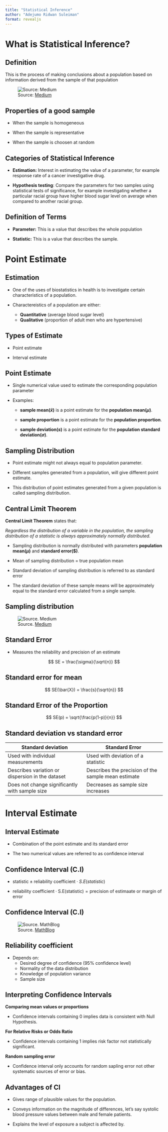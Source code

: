 ```yaml
---
title: "Statistical Inference"
author: "Adejumo Ridwan Suleiman"
format: revealjs
---
```


# What is Statistical Inference?

## Definition 

This is the process of making conclusions about a population based on information derived from the sample of that population

![Source: [Medium](https://medium.com/@saima.sayyed/what-is-inferential-statistics-3f113e2f5624)](images/statistical_inference.png)

## Properties of a good sample

- When the sample is homogeneous

- When the sample is representative

- When the sample is choosen at random

## Categories of Statistical Inference

- **Estimation:** Interest in estimating the value of a parameter, for example response rate of a cancer investigative drug.

- **Hypothesis testing**: Compare the parameters for two samples using statistical tests of significance, for example investigating whether a particular racial group have higher blood sugar level on average when compared to another racial group.

## Definition of Terms

- **Parameter:** This is a value that describes the whole population

- **Statistic:** This is a value that describes the sample.


# Point Estimate

## Estimation

- One of the uses of biostatistics in health is to investigate certain characteristics of a population.

- Charactereistics of a population are either:
    - **Quantitative** (average blood sugar level)
    - **Qualitative** (proportion of adult men who are hypertensive)

## Types of Estimate

- Point estimate

- Interval estimate

## Point Estimate

- Single numerical value used to estimate the corresponding population parameter

- Examples:

    - **sample mean($\bar{x}$)** is a point estimate for the **population mean($\mu$)**.

    - **sample proportion** is a point estimate for the **population proportion**.

    - **sample deviation($s$)** is a point estimate for the **population standard deviation($\sigma$)**.

## Sampling Distribution

- Point estimate might not always equal to population parameter.

- Different samples generated from a population, will give different point estimate.

- This distribution of point estimates generated from a given population is called sampling distribution.

## Central Limit Theorem

**Central Limit Theorem** states that:

*Regardless the distribution of a variable in the population, the sampling distribution of a statistic is always approximately normally distributed.*

- Sampling distribution is normally distributed with parameters **population mean($\mu$)** and **standard error($\frac{\sigma}{\sqrt{n}})**.

- Mean of sampling distribution = true population mean

- Standard deviation of sampling distribution is referred to as standard error

- The standard deviation of these sample means will be approximately equal to the standard error calculated from a single sample.

## Sampling distribution

![Source. [Medium](https://medium.com/@seema.singh/central-limit-theorem-simplified-46ddefeb13f3)](images/clt.png)

## Standard Error

- Measures the reliability and precision of an estimate

$$
SE = \frac{\sigma}{\sqrt{n}}
$$


## Standard error for mean

$$
SE(\bar{X}) = \frac{s}{\sqrt{n}}
$$

## Standard Error of the Proportion

$$
SE(p) = \sqrt{\frac{p(1-p)}{n}}
$$

## Standard deviation vs standard error

| Standard deviation | Standard Error |
| --- | --- |
| Used with individual measurements | Used with deviation of a statistic |
| Describes variation or dispersion in the dataset | Describes the precision of the sample mean estimate |
| Does not change significantly with sample size | Decreases as sample size increases |


# Interval Estimate

## Interval Estimate

- Combination of the point estimate and its standard error

- The two numerical values are referred to as confidence interval

## Confidence Interval (C.I)

- $\text{statistic}\pm{\text{reliability coefficient}\cdot{S.E(statistic)}}$

- $\text{reliability coefficient}\cdot\text{S.E(statistic)}=\text{precision of estimaate or margin of error}$

## Confidence Interval (C.I)

![Source. [MathBlog](https://mathblog.com/statistics/definitions/confidence-interval/95-ci/)](images/ci.png)

## Reliability coefficient

- Depends on:
    - Desired degree of confidence (95% confidence level)
    - Normality of the data distribution
    - Knowledge of population variance
    - Sample size

## Interpreting Confidence Intervals

**Comparing mean values or proportions**

- Confidence intervals containing 0 implies data is consistent with Null Hypothesis.

**For Relative Risks or Odds Ratio**

- Confidence intervals containing 1 implies risk factor not statistically significant.

**Random sampling error**

- Confidence interval only accounts for random sapling error not other systematic sources of error or bias.


## Advantages of CI

- Gives range of plausible values for the population.

- Conveys information on the magnitude of differences, let's say systolic blood pressure values between male and female patients.

- Explains the level of exposure a subject is affected by.


